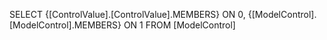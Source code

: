 SELECT {[ControlValue].[ControlValue].MEMBERS} ON 0, {[ModelControl].[ModelControl].MEMBERS} ON 1 FROM [ModelControl]